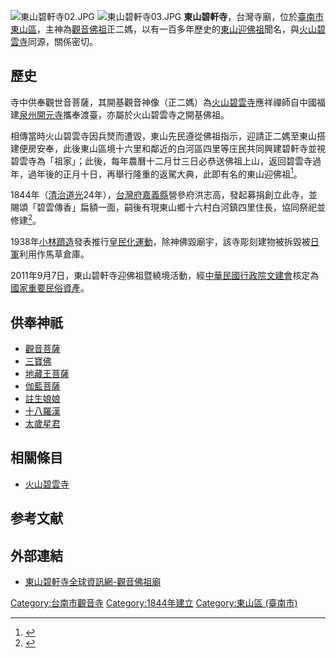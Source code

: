 {{coord|23.325495|120.403804|display=title}}
{{東亞廟宇
| name = 東山碧軒寺
| img = File:東山碧軒寺01.JPG
| img_capt = 
| image_width = 280px
| location = {{TW}}[[臺南市|臺南市]][[東山區_(臺南市)|東山區]]東山里218號
| god = [[觀音菩薩|觀音菩薩]]
| type = 
| struct = 
| open_year = 清治道光二十四年（1844年）
| cere_date = 
}}
{{tw monument
|name=東山碧軒寺迎佛祖暨遶境
|formername=
|image=
|imagename=
|othername=
|formalname=財團法人火山碧雲寺<br>東山碧軒寺
|level=重要民俗
|class=民俗
|time= 
|location=臺南市
|open=
|cost=
|website=
|date= 2011年8月25日
|material= 
|when=
|quantity=
|reg_url=https://nchdb.boch.gov.tw/assets/advanceSearch/folklore/20110825000009
}}
{{tw monument
|name=東山碧軒寺迎佛祖暨遶境
|formername=
|image=
|imagename=
|othername=
|formalname=東山碧軒寺
|level=民俗
|class=民俗
|time= 
|location=臺南市
|open=
|cost=
|website=
|date= 2009年1月15日
|material= 
|when=
|quantity=
|reg_url=https://nchdb.boch.gov.tw/assets/advanceSearch/folklore/20090115000004
}}
[[File:東山碧軒寺02.JPG|thumb]]
[[File:東山碧軒寺03.JPG|thumb]]
'''東山碧軒寺'''，台灣寺廟，位於[[臺南市|臺南市]][[東山區_(臺南市)|東山區]]，主神為[[觀音佛祖|觀音佛祖]]正二媽，以有一百多年歷史的[[東山碧軒寺迎佛祖|東山迎佛祖]]聞名，與[[火山碧雲寺|火山碧雲寺]]同源，關係密切。

==歷史==
寺中供奉觀世音菩薩，其開基觀音神像（正二媽）為[[火山碧雲寺|火山碧雲寺]]應祥禪師自中國福建[[泉州|泉州]][[開元寺_(泉州)|開元寺]]攜奉渡臺，亦屬於火山碧雲寺之開基佛祖。

相傳當時火山碧雲寺因兵燹而遭毀，東山先民遵從佛祖指示，迎請正二媽至東山搭建便房安奉，此後東山區境十六里和鄰近的白河區四里等庄民共同興建碧軒寺並視碧雲寺為「祖家」；此後，每年農曆十二月廿三日必恭送佛祖上山，返回碧雲寺過年，過年後的正月十日，再舉行隆重的返駕大典，此即有名的東山迎佛祖<ref>{{Cite web |url=http://www.libertytimes.com.tw/2012/new/feb/2/today-south12.htm |title=東山迎佛祖 列入國家重要民俗 |access-date=2012-02-19 |archive-date=2014-01-25 |archive-url=https://web.archive.org/web/20140125175613/http://www.libertytimes.com.tw/2012/new/feb/2/today-south12.htm |dead-url=no }}</ref>。

1844年（[[清治臺灣|清治]][[道光|道光]]24年），[[台灣府|台灣府]][[諸羅縣|嘉義縣]]營參府洪志高，發起募捐創立此寺，並賜頌「碧雲傳香」扁額一面，嗣後有現東山鄉十六村白河鎮四里住長，協同祭祀並修建<ref>{{Cite web |url=http://www.bixuansi.url.tw/bichese/intro2.htm |title=碧雲傳香＞ 歷史記事 |access-date=2012-02-19 |archive-date=2020-02-24 |archive-url=https://web.archive.org/web/20200224082826/http://www.bixuansi.url.tw/bichese/intro2.htm |dead-url=no }}</ref>。

1938年[[小林躋造|小林躋造]]發表推行[[皇民化運動|皇民化運動]]，除神佛毀廟宇，該寺彫刻建物被拆毀被[[日軍|日軍]]利用作馬草倉庫。

2011年9月7日，東山碧軒寺迎佛祖暨繞境活動，經[[中華民國行政院|中華民國行政院]][[文建會|文建會]]核定為[[中華民國無形文化資產民俗類|國家重要民俗資產]]。

==供奉神祇==
*[[觀音菩薩|觀音菩薩]]
*[[三寶佛|三寶佛]]
*[[地藏王菩薩|地藏王菩薩]]
*[[伽藍菩薩|伽藍菩薩]]
*[[註生娘娘|註生娘娘]]
*[[十八羅漢|十八羅漢]]
*[[太歲星君|太歲星君]]
==相關條目==
*[[火山碧雲寺|火山碧雲寺]]

==参考文献==
<div class="references-small">
<references />
</div>

==外部連結==
*[http://www.bixuansi.url.tw/bichese/main.htm 東山碧軒寺全球資訊網-觀音佛祖廟] {{Wayback|url=http://www.bixuansi.url.tw/bichese/main.htm |date=20200224052116 }}

{{commonscat|Dongshan Bixuan Temple}}
{{中華民國民俗及有關文物}}


[[Category:台南市觀音寺|Category:台南市觀音寺]]
[[Category:1844年建立|Category:1844年建立]]
[[Category:東山區_(臺南市)|Category:東山區 (臺南市)]]